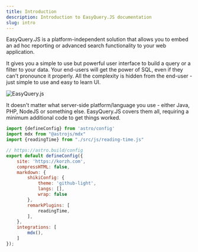 ```yaml
---
title: Introduction
description: Introduction to EasyQuery.JS documentation
slug: intro
---
```


<PageTitle title={frontmatter.title}/>

EasyQuery.JS is a platform-independent solution that allows you to embed an ad hoc reporting or advanced search functionality to your web application.

It gives you a simple to use but powerful user interface to build a query or a filter to your data. Your end-users will get the power of SQL, even if they can't pronounce it properly. All the complexity is hidden from the end-user - just simple to use and easy to learn UI.

<Image src={eqImage} alt="EasyQuery.js" class="mt-4 mb-4"/>

It doesn't matter what server-side platform/language you use - either Java, PHP, NodeJS or something else. EasyQuery.JS covers them all, requiring a minimum additional code to get things worked.

```javascript
import {defineConfig} from 'astro/config'
import mdx from "@astrojs/mdx"
import {readingTime} from "./src/js/reading-time.js"

// https://astro.build/config
export default defineConfig({
    site: 'https://korzh.com',
    compressHTML: false,
    markdown: {
        shikiConfig: {
            theme: 'github-light',
            langs: [],
            wrap: false
        },
        remarkPlugins: [
            readingTime,
        ],
    },
    integrations: [
        mdx(),
    ]
});
```